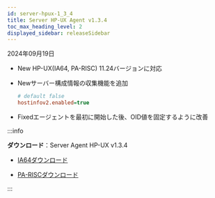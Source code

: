 ```yaml
---
id: server-hpux-1_3_4
title: Server HP-UX Agent v1.3.4
toc_max_heading_level: 2
displayed_sidebar: releaseSidebar
---
```


2024年09月19日

- <Status priority='1'>New</Status> HP-UX(IA64, PA-RISC) 11.24バージョンに対応

- <Status priority='1'>New</Status>サーバー構成情報の収集機能を追加

  ```ini title="whatap.conf"
  # default false
  hostinfov2.enabled=true
  ```

- <Status priority='0'>Fixed</Status>エージェントを最初に開始した後、OID値を固定するように改善

:::info 

**ダウンロード**：Server Agent HP-UX v1.3.4

- [IA64ダウンロード](https://repo.whatap.io.s3-ap-northeast-2.amazonaws.com/hpux/ia64/11.23/whatap-infra.1.3.4.ia64.tar.gz)

- [PA-RISCダウンロード](https://repo.whatap.io.s3-ap-northeast-2.amazonaws.com/hpux/pa/11.23/whatap-infra.1.3.4.pa.tar.gz)

:::
